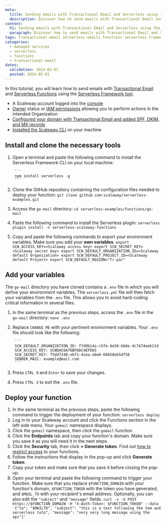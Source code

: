 ```yaml
---
meta:
  title: Sending emails with Transactional Email and Serverless using the Serverless Framework
  description: Discover how to send emails with Transactional Email and Serverless using the Serverless Framework
content:
  h1: Sending emails with Transactional Email and Serverless using the Serverless Framework
  paragraph: Discover how to send emails with Transactional Email and Serverless using the Serverless Framework
tags: transactional-email serverless emails functions serverless-framework
categories:
  - managed-services
  - serverless
  - functions
  - transactional-email
dates:
  validation: 2024-02-01
  posted: 2024-02-01
---
```


In this tutorial, you will learn how to send emails with [Transactional Email](/managed-services/transactional-email/quickstart/) and [Serverless Functions](/serverless/functions/quickstart/) using the [Serverless Framework tool](/serverless/functions/reference-content/deploy-function/#serverless-framework).

<Macro id="requirements" />

- A Scaleway account logged into the [console](https://console.scaleway.com)
- [Owner](/identity-and-access-management/iam/concepts/#owner) status or [IAM permissions](/identity-and-access-management/iam/concepts/#permission) allowing you to perform actions in the intended Organization
- [Configured your domain with Transactional Email and added SPF, DKIM, and MX records](/managed-services/transactional-email/quickstart/)
- [Installed the Scaleway CLI](https://github.com/scaleway/scaleway-cli) on your machine

## Install and clone the necessary tools

1. Open a terminal and paste the following command to install the Serverless Framework CLI on your local machine:

        ```
        npm install serverless -g
        ```
2. Clone the GitHub repository containing the configuration files needed to deploy your function:
        ```
        git clone github.com:scaleway/serverless-examples.git
        ```

3. Access the `go-mail` directory:
        ```
        cd serverless-examples/functions/go-mail
        ```
4. Paste the following command to install the Serverless plugin:
        ```
        serverless plugin install -n serverless-scaleway-functions
        ```
5. Copy and paste the following commands to export your environment variables. Make sure you add your **own variables**.
        ```
        export SCW_ACCESS_KEY=<Scaleway access key>
        export SCW_SECRET_KEY=<Scaleway secret key>
        export SCW_DEFAULT_ORGANIZATION_ID=<Scaleway default Organization>
        export SCW_DEFAULT_PROJECT_ID=<Scaleway default Project>
        export SCW_DEFAULT_REGION="fr-par"
        ```

## Add your variables

The `go-mail` directory you have cloned contains a `.env` file in which you will define your environment variables. The `serverless.yml` file will then fetch your variables from the `.env` file. This allows you to avoid hard-coding critical information in several files.

1. In the same terminal as the previous steps, access the `.env` file in the `go-mail` directory:
        ```
        nano .env
        ```
2. Replace `CHANGE_ME` with your pertinent environment variables. Your `.env` file should look like the following:

        ```
        SCW_DEFAULT_ORGANIZATION_ID: f7d9b14a-c5fe-4e50-bb6e-4c7474ee611d
        SCW_ACCESS_KEY: SCWDAC6A76BF6DC4EFD65
        SCW_SECRET_KEY: f5dd7248-ebf1-4cea-abe6-60b58eb5df58
        SENDER_MAIL: example@mail.com
        ```
3. Press `CTRL O` and `Enter` to save your changes.
4. Press `CTRL X` to exit the `.env` file.

## Deploy your function

1. In the same terminal as the previous steps, paste the following command to trigger the deployment of your function:
        ```
        serverless deploy
        ```
2. Log in to your Scaleway account and click the Functions section in the left-side menu. Your `gomail` namespace displays.
3. Click the `gomail` namespace, then click the `gomail` function.
4. Click the **Endpoints** tab and copy your function's domain. Make sure you save it as you will need it in the next steps.
5. Click the **Security** tab, then click **+ Generate token**.
        <Message type="tip">
         Find out [how to restrict access](/serverless/functions/how-to/secure-a-function/#restrict-access-to-your-functions) to your functions.
        </Message>
6. Follow the instructions that display in the pop-up and click **Generate token**.
7. Copy your token and make sure that you save it before closing the pop-up.
8. Open your terminal and paste the following command to trigger your function. Make sure that you replace `$FUNCTION_DOMAIN` with your function's domain, `$FUNCTION_TOKEN` with the token you have generated, and `$MAIL_TO` with your recipient's email address. Optionally, you can also edit the `"subject"` and `"message"` fields.
        ```
        curl -v -X POST https://$FUNCTION_DOMAIN -H "X-Auth-Token: $FUNCTION_TOKEN" --data '{"to": "$MAILTO", "subject": "this is a test following the tem and serverless tuto", "message": "very very long message using the api"}'
        ```